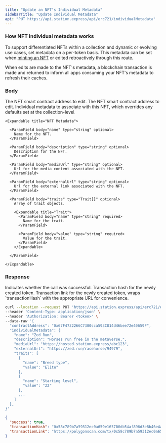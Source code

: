```yaml
---
title: "Update an NFT's Individual Metadata"
sidebarTitle: "Update Individual Metadata"
api: "PUT https://api.station.express/api/erc721/individualMetadata"
---
```


### How NFT individual metadata works

To support differentiated NFTs within a collection and dynamic or evolving use cases, set metadata on a per-token basis.
This metadata can be set when [minting an NFT](/token-api/erc721/post/mint) or edited retroactively through this route.

When edits are made to the NFT's metadata, a blockchain transaction is made and returned to inform all apps consuming
your NFT's metadata to refresh their caches.

### Body

<ParamField body="contractAddress" type="string" required>
  The NFT smart contract address to edit.
</ParamField>

<ParamField body="tokenId" type="string" required>
  The NFT smart contract address to edit.
</ParamField>

<ParamField body="individualMetadata" type="object" required>
    Individual metadata to associate with this NFT, which overrides any defaults set at the collection-level.

    <Expandable title="NFT Metadata">

      <ParamField body="name" type="string" optional>
        Name for the NFT.
      </ParamField>

      <ParamField body="description" type="string" optional>
        Description for the NFT.
      </ParamField>

      <ParamField body="mediaUrl" type="string" optional>
        Url for the media content associated with the NFT.
      </ParamField>

      <ParamField body="externalUrl" type="string" optional>
        Url for the external link associated with the NFT.
      </ParamField>

      <ParamField body="traits" type="Trait[]" optional>
        Array of trait objects.

        <Expandable title="Trait">
          <ParamField body="name" type="string" required>
            Name for the trait.
          </ParamField>

          <ParamField body="value" type="string" required>
            Value for the trait.
          </ParamField>
        </Expandable>

      </ParamField>

    </Expandable>

</ParamField>

### Response

<ResponseField name="success" type="boolean">
  Indicates whether the call was successful.
</ResponseField>

<ResponseField name="transactionHash" type="string">
  Transaction hash for the newly created token.
</ResponseField>

<ResponseField name="transactionLink" type="string">
  Transaction link for the newly created token, wraps `transactionHash` with the
  appropriate URL for convenience.
</ResponseField>

<RequestExample>

```bash Example Request
curl --location --request PUT 'https://api.station.express/api/erc721/defaultMetadata' \
--header 'Content-Type: application/json' \
--header 'Authorization: Bearer <token>' \
--data-raw '{
  "contractAddress": "0x67F4732266C7300cca593C814d46bee72e40659F",
  "individualMetadata": {
    "name": "Zed Run",
    "description": "Horses run free in the metaverse.",
    "mediaUrl": "https://hosted.station.express/abc123",
    "externalUrl": "https://zed.run/racehorse/94979",
    "traits": [
      {
        "name": "Breed type",
        "value": "Elite"
      },
      {
        "name": "Starting level",
        "value": "22"
      },
      ...
    ]
  },
}'
```

</RequestExample>

<ResponseExample>

```json Response
{
  "success": true,
  "transactionHash": "0x58c789b7a59312ec0a659e165700db54af896d3e8b46e4aeecb33b32b88157c9",
  "transactionLink": "https://polygonscan.com/tx/0x58c789b7a59312ec0a659e165700db54af896d3e8b46e4aeecb33b32b88157c9"
}
```

</ResponseExample>
